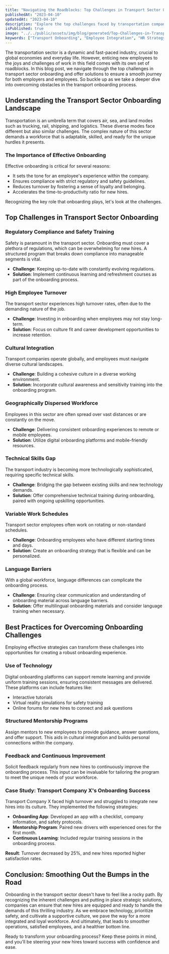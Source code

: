 ```yaml
---
title: "Navigating the Roadblocks: Top Challenges in Transport Sector Onboarding"
publishedAt: "2023-04-10"
updatedAt: "2023-04-10"
description: "Explore the top challenges faced by transportation companies during onboarding processes and discover strategies to overcome these obstacles for a smoother ride."
isPublished: true
image: "../../public/assets/img/blog/generated/Top-Challenges-in-Transport-Sector-Onboarding.png"
keywords: ["Transport Onboarding", "Employee Integration", "HR Strategy"]
---
```


The transportation sector is a dynamic and fast-paced industry, crucial to global economies and everyday life. However, enticing new employees to the joys and challenges of work in this field comes with its own set of roadblocks. In this blog post, we navigate through the top challenges in transport sector onboarding and offer solutions to ensure a smooth journey for both employers and employees. So buckle up as we take a deeper dive into overcoming obstacles in the transport onboarding process.

## Understanding the Transport Sector Onboarding Landscape

Transportation is an umbrella term that covers air, sea, and land modes such as trucking, rail, shipping, and logistics. These diverse modes face different but also similar challenges. The complex nature of this sector demands a workforce that is adaptable, skilled, and ready for the unique hurdles it presents.

### The Importance of Effective Onboarding

Effective onboarding is critical for several reasons:

- It sets the tone for an employee's experience within the company.
- Ensures compliance with strict regulatory and safety guidelines.
- Reduces turnover by fostering a sense of loyalty and belonging.
- Accelerates the time-to-productivity ratio for new hires.

Recognizing the key role that onboarding plays, let's look at the challenges.

## Top Challenges in Transport Sector Onboarding

### Regulatory Compliance and Safety Training
Safety is paramount in the transport sector. Onboarding must cover a plethora of regulations, which can be overwhelming for new hires. A structured program that breaks down compliance into manageable segments is vital.

- **Challenge**: Keeping up-to-date with constantly evolving regulations.
- **Solution**: Implement continuous learning and refreshment courses as part of the onboarding process.

### High Employee Turnover
The transport sector experiences high turnover rates, often due to the demanding nature of the job.

- **Challenge**: Investing in onboarding when employees may not stay long-term.
- **Solution**: Focus on culture fit and career development opportunities to increase retention.

### Cultural Integration
Transport companies operate globally, and employees must navigate diverse cultural landscapes.

- **Challenge**: Building a cohesive culture in a diverse working environment.
- **Solution**: Incorporate cultural awareness and sensitivity training into the onboarding program.

### Geographically Dispersed Workforce
Employees in this sector are often spread over vast distances or are constantly on the move.

- **Challenge**: Delivering consistent onboarding experiences to remote or mobile employees.
- **Solution**: Utilize digital onboarding platforms and mobile-friendly resources.

### Technical Skills Gap
The transport industry is becoming more technologically sophisticated, requiring specific technical skills.

- **Challenge**: Bridging the gap between existing skills and new technology demands.
- **Solution**: Offer comprehensive technical training during onboarding, paired with ongoing upskilling opportunities.

### Variable Work Schedules
Transport sector employees often work on rotating or non-standard schedules.

- **Challenge**: Onboarding employees who have different starting times and days.
- **Solution**: Create an onboarding strategy that is flexible and can be personalized.

### Language Barriers
With a global workforce, language differences can complicate the onboarding process.

- **Challenge**: Ensuring clear communication and understanding of onboarding material across language barriers.
- **Solution**: Offer multilingual onboarding materials and consider language training when necessary.

## Best Practices for Overcoming Onboarding Challenges

Employing effective strategies can transform these challenges into opportunities for creating a robust onboarding experience.

### Use of Technology
Digital onboarding platforms can support remote learning and provide uniform training sessions, ensuring consistent messages are delivered. These platforms can include features like:

- Interactive tutorials
- Virtual reality simulations for safety training
- Online forums for new hires to connect and ask questions

### Structured Mentorship Programs
Assign mentors to new employees to provide guidance, answer questions, and offer support. This aids in cultural integration and builds personal connections within the company.

### Feedback and Continuous Improvement
Solicit feedback regularly from new hires to continuously improve the onboarding process. This input can be invaluable for tailoring the program to meet the unique needs of your workforce.

### Case Study: Transport Company X's Onboarding Success
Transport Company X faced high turnover and struggled to integrate new hires into its culture. They implemented the following strategies:

- **Onboarding App**: Developed an app with a checklist, company information, and safety protocols.
- **Mentorship Program**: Paired new drivers with experienced ones for the first month.
- **Continuous Learning**: Included regular training sessions in the onboarding process.

**Result**: Turnover decreased by 25%, and new hires reported higher satisfaction rates.

## Conclusion: Smoothing Out the Bumps in the Road

Onboarding in the transport sector doesn't have to feel like a rocky path. By recognizing the inherent challenges and putting in place strategic solutions, companies can ensure that new hires are equipped and ready to handle the demands of this thrilling industry. As we embrace technology, prioritize safety, and cultivate a supportive culture, we pave the way for a more integrated and loyal workforce. And ultimately, that leads to smoother operations, satisfied employees, and a healthier bottom line.

Ready to transform your onboarding process? Keep these points in mind, and you'll be steering your new hires toward success with confidence and ease.